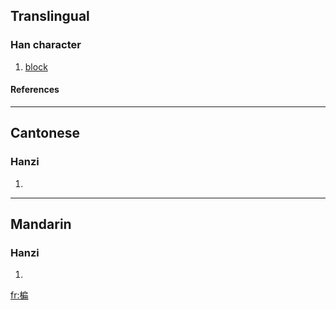 ==Translingual==
===Han character===
{{Han char|rn=75|rad=木|as=09|sn=13|four=4392<sub>7</sub>|canj=木竹尸月 (DHSB), 木戈尸月 (DISB)}}
# [[block]]
====References====
{{Han ref|kx=0538.150|dkj=15097|dj=0925.280|hdz=21256.050|uh=6944|ud=26948|bh=DDE4|bd=56804}}

----
==Cantonese==
===Hanzi===
{{yue-hanzi|jyut=|y=pin4}}
# {{defn|Cantonese}}

----
==Mandarin==
===Hanzi===
{{cmn-hanzi|pin=[[pián]] (pian2)|wg=p'ien<sup>2</sup>}}
# {{defn|Mandarin}}

[[fr:楄]]